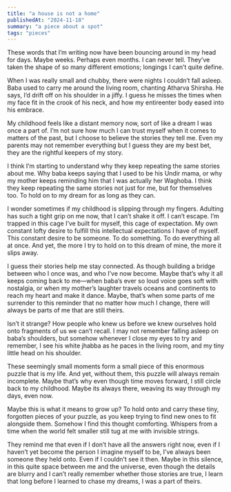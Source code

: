 ```yaml
---
title: "a house is not a home"
publishedAt: "2024-11-18"
summary: "a piece about a spot"
tags: "pieces"
---
```


These words that I’m writing now have been bouncing around in my head for days. Maybe weeks. Perhaps even months. I can never tell. They’ve taken the shape of so many different emotions; longings I can’t quite define.

When I was really small and chubby, there were nights I couldn’t fall asleep. Baba used to carry me around the living room, chanting Atharva Shirsha. He says, I’d drift off on his shoulder in a jiffy. I guess he misses the times when my face fit in the crook of his neck, and how my entireenter body eased into his embrace.

My childhood feels like a distant memory now, sort of like a dream I was once a part of. I’m not sure how much I can trust myself when it comes to matters of the past, but I choose to believe the stories they tell me. Even my parents may not remember everything but I guess they are my best bet, they are the rightful keepers of my story. 

I think I’m starting to understand why they keep repeating the same stories about me. Why baba keeps saying that I used to be his Undir mama, or why my mother keeps reminding him that I was actually her Waghoba. I think they keep repeating the same stories not just for me, but for themselves too. To hold on to my dream for as long as they can.

I wonder sometimes if my childhood is slipping through my fingers. Adulting has such a tight grip on me now, that I can’t shake it off. I can’t escape. I’m trapped in this cage I’ve built for myself, this cage of expectation. My own constant lofty desire to fulfill this intellectual expectations I have of myself. This constant desire to be someone. To do something. To do everything all at once. And yet, the more I try to hold on to this dream of mine, the more it slips away. 

I guess their stories help me stay connected. As though building a bridge between who I once was, and who I’ve now become. Maybe that’s why it all keeps coming back to me—when baba’s ever so loud voice goes soft with nostalgia, or when my mother’s laughter travels oceans and continents to reach my heart and make it dance. Maybe, that’s when some parts of me surrender to this reminder that no matter how much I change, there will always be parts of me that are still theirs.

Isn’t it strange? How people who knew us before we knew ourselves hold onto fragments of us we can’t recall. I may not remember falling asleep on baba’s shoulders, but somehow whenever I close my eyes to try and remember, I see his white jhabba as he paces in the living room, and my tiny little head on his shoulder.

These seemingly small moments form a small piece of this enormous puzzle that is my life. And yet, without them, this puzzle will always remain incomplete. Maybe that’s why even though time moves forward, I still circle back to my childhood. Maybe its always there, weaving its way through my days, even now.

Maybe this is what it means to grow up? To hold onto and carry these tiny, forgotten pieces of your puzzle, as you keep trying to find new ones to fit alongside them. Somehow I find this thought comforting. Whispers from a time when the world felt smaller still tug at me with invisible strings. 

They remind me that even if I don’t have all the answers right now, even if I haven’t yet become the person I imagine myself to be, I’ve always been someone they held onto. Even if I couldn’t see it then. Maybe in this silence, in this quite space between me and the universe, even though the details are blurry and I can’t really remember whether those stories are true, I learn that long before I learned to chase my dreams, I was a part of theirs.